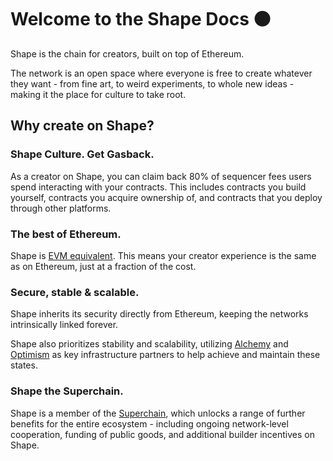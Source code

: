 
# Welcome to the Shape Docs ⚫

Shape is the chain for creators, built on top of Ethereum.

The network is an open space where everyone is free to create whatever they want - from fine art, to weird experiments, to whole new ideas - making it the place for culture to take root.

## Why create on Shape?

### Shape Culture. Get Gasback.

As a creator on Shape, you can claim back 80% of sequencer fees users spend interacting with your contracts. This includes contracts you build yourself, contracts you acquire ownership of, and contracts that you deploy through other platforms.

<GasbackCallout />

### The best of Ethereum.

Shape is [EVM equivalent](/building-on-shape/differences-ethereum-shape). This means your creator experience is the same as on Ethereum, just at a fraction of the cost.

### Secure, stable & scalable.

Shape inherits its security directly from Ethereum, keeping the networks intrinsically linked forever.

Shape also prioritizes stability and scalability, utilizing [Alchemy](https://docs.shape.network/documentation/building-on-shape/alchemy) and [Optimism](https://www.optimism.io/) as key infrastructure partners to help achieve and maintain these states.

### Shape the Superchain.

Shape is a member of the [Superchain](https://docs.optimism.io/stack/explainer), which unlocks a range of further benefits for the entire ecosystem - including ongoing network-level cooperation, funding of public goods, and additional builder incentives on Shape.
